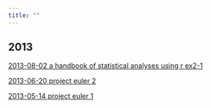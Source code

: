 ```yaml
---
title: ""
---
```


## 2013

[2013-08-02 a handbook of statistical analyses using r ex2-1](2013-08-02-a-handbook-of-statistical-analyses-using-r-ex2-1.html)

[2013-06-20 project euler 2](2013-06-20-project-euler-2.html)

[2013-05-14 project euler 1](2013-05-14-project-euler-1.html)
